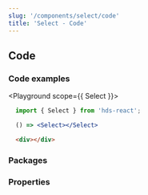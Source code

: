 ```yaml
---
slug: '/components/select/code'
title: 'Select - Code'
---
```




## Code

### Code examples

<Playground scope={{ Select }}>

```jsx
  import { Select } from 'hds-react';

  () => <Select></Select>
```

```html
  <div></div>
```

</Playground>

### Packages

### Properties
